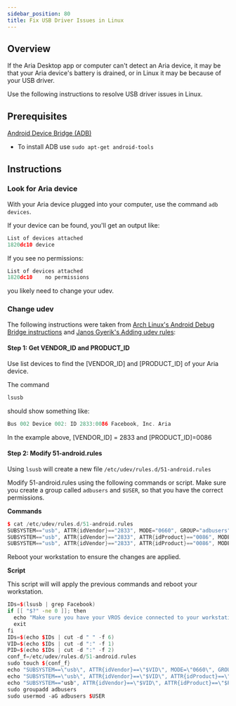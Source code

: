 ```yaml
---
sidebar_position: 80
title: Fix USB Driver Issues in Linux
---
```


## Overview
If the Aria Desktop app or computer can't detect an Aria device, it may be that your Aria device's battery is drained, or in Linux it may be because of your USB driver.

Use the following instructions to resolve USB driver issues in Linux.

## Prerequisites

[Android Device Bridge (ADB)](https://developer.android.com/tools/adb)
- To install ADB use `sudo apt-get android-tools`

## Instructions
### Look for Aria device

With your Aria device plugged into your computer, use the command `adb devices`.

If your device can be found, you'll get an output like:

```cpp
List of devices attached
1820dc10 device
```

If you see no permissions:

```cpp
List of devices attached
1820dc10    no permissions
```

you likely need to change your udev.

### Change udev
The following instructions were taken from [Arch Linux's Android Debug Bridge instructions](https://wiki.archlinux.org/index.php/Android_Debug_Bridge) and [Janos Gyerik's Adding udev rules](http://www.janosgyerik.com/adding-udev-rules-for-usb-debugging-android-devices/):

#### Step 1: Get VENDOR_ID and PRODUCT_ID
Use list devices to find the [VENDOR_ID] and [PRODUCT_ID] of your Aria device.

The command
```cpp
lsusb
```

should show something like:

``` cpp
Bus 002 Device 002: ID 2833:0086 Facebook, Inc. Aria
```

In the example above, [VENDOR_ID] = 2833 and [PRODUCT_ID]=0086

#### Step 2: Modify 51-android.rules
Using `lsusb` will create a new file ```/etc/udev/rules.d/51-android.rules```

Modify 51-android.rules using the following commands or script.  Make sure you create a group called ```adbusers``` and ```$USER```, so that you have the correct permissions.

**Commands**
```cpp
$ cat /etc/udev/rules.d/51-android.rules
SUBSYSTEM=="usb", ATTR{idVendor}=="2833", MODE="0660", GROUP="adbusers", TAG+="uaccess"
SUBSYSTEM=="usb", ATTR{idVendor}=="2833", ATTR{idProduct}=="0086", MODE="0660", GROUP="adbusers", SYMLINK+="android_adb"
SUBSYSTEM=="usb", ATTR{idVendor}=="2833", ATTR{idProduct}=="0086", MODE="0660", GROUP="adbusers", SYMLINK+="android_fastboot"
```
Reboot your workstation to ensure the changes are applied.


**Script**

This script will will apply the previous commands and reboot your workstation.

```cpp
IDs=$(lsusb | grep Facebook)
if [[ "$?" -ne 0 ]]; then
  echo "Make sure you have your VROS device connected to your workstation"
  exit
fi
IDs=$(echo $IDs | cut -d " " -f 6)
VID=$(echo $IDs | cut -d ":" -f 1)
PID=$(echo $IDs | cut -d ":" -f 2)
conf_f=/etc/udev/rules.d/51-android.rules
sudo touch ${conf_f}
echo "SUBSYSTEM==\"usb\", ATTR{idVendor}==\"$VID\", MODE=\"0660\", GROUP=\"adbusers\", TAG+=\"uaccess\""  >> $conf_f
echo "SUBSYSTEM==\"usb\", ATTR{idVendor}==\"$VID\", ATTR{idProduct}==\"$PID\", MODE=\"0660\", GROUP=\"adbusers\", SYMLINK+=\"android_adb\"" >> $conf_f
echo "SUBSYSTEM=="usb", ATTR{idVendor}==\"$VID\", ATTR{idProduct}==\"$PID\", MODE=\"0660\", GROUP=\"adbusers\", SYMLINK+=\"android_fastboot\""   >> $conf_f
sudo groupadd adbusers
sudo usermod -aG adbusers $USER
```
